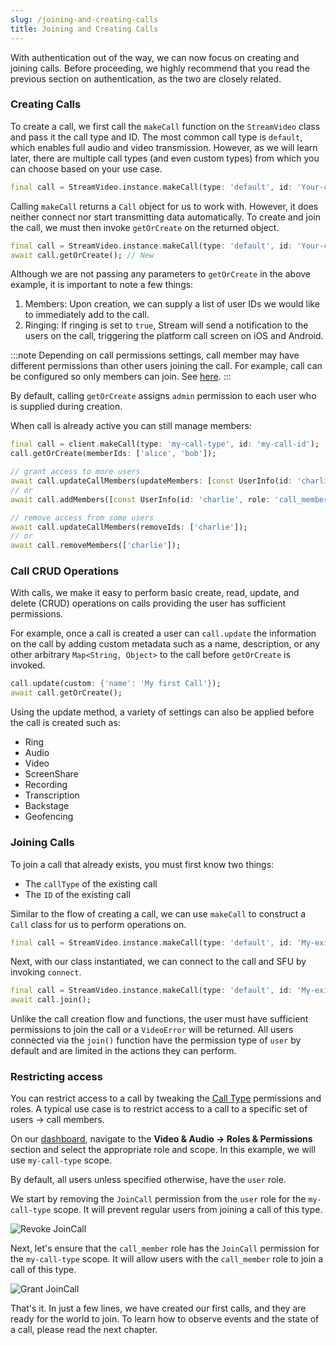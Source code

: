 ```yaml
---
slug: /joining-and-creating-calls
title: Joining and Creating Calls
---
```


With authentication out of the way, we can now focus on creating and joining calls. Before proceeding, we highly recommend that you read the previous section on authentication, as the two are closely related.

### Creating Calls

To create a call, we first call the `makeCall` function on the `StreamVideo` class and pass it the call type and ID. The most common call type is `default`, which enables full audio and video transmission. However, as we will learn later, there are multiple call types (and even custom types) from which you can choose based on your use case.

```dart
final call = StreamVideo.instance.makeCall(type: 'default', id: 'Your-call-ID');

```

Calling `makeCall` returns a `Call` object for us to work with. However, it does neither connect nor start transmitting data automatically. To create and join the call, we must then invoke `getOrCreate` on the returned object.

```dart
final call = StreamVideo.instance.makeCall(type: 'default', id: 'Your-call-ID');
await call.getOrCreate(); // New

```

Although we are not passing any parameters to `getOrCreate` in the above example, it is important to note a few things:

1. Members: Upon creation, we can supply a list of user IDs we would like to immediately add to the call.
2. Ringing: If ringing is set to `true`, Stream will send a notification to the users on the call, triggering the platform call screen on iOS and Android.

:::note
  Depending on call permissions settings, call member may have different permissions than other users joining the call. For example, call can be configured so only members can join. See [here](#Restricting-access).
:::

By default, calling `getOrCreate` assigns `admin` permission to each user who is supplied during creation.

When call is already active you can still manage members:

```dart
final call = client.makeCall(type: 'my-call-type', id: 'my-call-id');
call.getOrCreate(memberIds: ['alice', 'bob']);

// grant access to more users
await call.updateCallMembers(updateMembers: [const UserInfo(id: 'charlie', role: 'call_member')]);
// or
await call.addMembers([const UserInfo(id: 'charlie', role: 'call_member')]);

// remove access from some users
await call.updateCallMembers(removeIds: ['charlie']);
// or
await call.removeMembers(['charlie']);
```

### Call CRUD Operations

With calls, we make it easy to perform basic create, read, update, and delete (CRUD) operations on calls providing the user has sufficient permissions.

For example, once a call is created a user can `call.update` the information on the call by adding custom metadata such as a name, description, or any other arbitrary `Map<String, Object>` to the call before `getOrCreate` is invoked.

```dart
call.update(custom: {'name': 'My first Call'});
await call.getOrCreate();
```

Using the update method, a variety of settings can also be applied before the call is created such as:

- Ring
- Audio
- Video
- ScreenShare
- Recording
- Transcription
- Backstage
- Geofencing

### Joining Calls

To join a call that already exists, you must first know two things:

- The `callType` of the existing call
- The `ID` of the existing call

Similar to the flow of creating a call, we can use `makeCall` to construct a `Call` class for us to perform operations on.

```dart
final call = StreamVideo.instance.makeCall(type: 'default', id: 'My-existing-call-ID');

```

Next, with our class instantiated, we can connect to the call and SFU by invoking `connect`.

```dart
final call = StreamVideo.instance.makeCall(type: 'default', id: 'My-existing-call-ID');
await call.join();

```

Unlike the call creation flow and functions, the user must have sufficient permissions to join the call or a `VideoError` will be returned. All users connected via the `join()` function have the permission type of `user` by default and are limited in the actions they can perform.

### Restricting access

You can restrict access to a call by tweaking the [Call Type](https://getstream.io/video/docs/flutter/call-types/) permissions and roles. A typical use case is to restrict access to a call to a specific set of users -> call members.

On our [dashboard](https://dashboard.getstream.io), navigate to the **Video & Audio -> Roles & Permissions** section and select the appropriate role and scope. In this example, we will use `my-call-type` scope.

By default, all users unless specified otherwise, have the `user` role.

We start by removing the `JoinCall` permission from the `user` role for the `my-call-type` scope. It will prevent regular users from joining a call of this type.

![Revoke JoinCall](../assets/core_concepts/user-revoke-joincall.png)

Next, let's ensure that the `call_member` role has the `JoinCall` permission for the `my-call-type` scope. It will allow users with the `call_member` role to join a call of this type.

![Grant JoinCall](../assets/core_concepts/call_member-grant-joincall.png)

That's it. In just a few lines, we have created our first calls, and they are ready for the world to join. To learn how to observe events and the state of a call, please read the next chapter.
